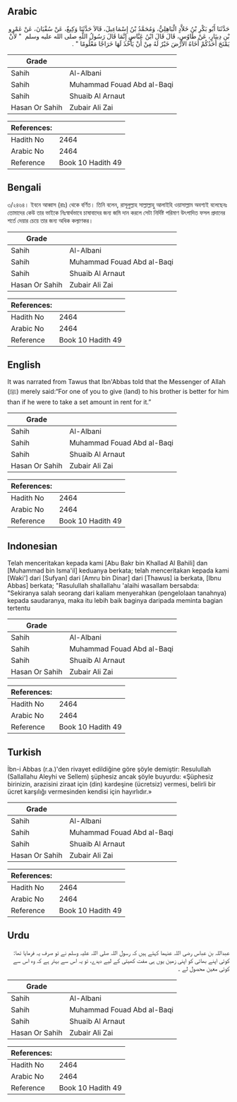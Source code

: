 ## Arabic


<div dir="rtl" lang="ar" style={{fontSize:'larger',backgroundColor:'#f8f9fa',padding:20}}>
حَدَّثَنَا أَبُو بَكْرِ بْنُ خَلاَّدٍ الْبَاهِلِيُّ، وَمُحَمَّدُ بْنُ إِسْمَاعِيلَ، قَالاَ حَدَّثَنَا وَكِيعٌ، عَنْ سُفْيَانَ، عَنْ عَمْرِو بْنِ دِينَارٍ، عَنْ طَاوُسٍ، قَالَ قَالَ ابْنُ عَبَّاسٍ إِنَّمَا قَالَ رَسُولُ اللَّهِ صلى الله عليه وسلم ‏ "‏ لأَنْ يَمْنَحَ أَحَدُكُمْ أَخَاهُ الأَرْضَ خَيْرٌ لَهُ مِنْ أَنْ يَأْخُذَ لَهَا خَرَاجًا مَعْلُومًا ‏"‏ ‏.‏
</div>
<div style={{backgroundColor:'#f8f9fa',padding:20, marginBottom: 10}}><table> <thead> <tr> <th>Grade</th> <th></th> </tr> </thead> <tbody> <tr><td>Sahih</td><td>Al-Albani</td></tr><tr><td>Sahih</td><td>Muhammad Fouad Abd al-Baqi</td></tr><tr><td>Sahih</td><td>Shuaib Al Arnaut</td></tr><tr><td>Hasan Or Sahih</td><td>Zubair Ali Zai</td></tr></tbody></table><table> <thead> <tr> <th>References:</th> <th></th> </tr> </thead> <tbody><tr><td>Hadith No</td><td>2464</td></tr><tr><td>Arabic No</td><td>2464</td></tr><tr><td>Reference</td><td>Book 10 Hadith 49</td></tr></tbody></table></div>

## Bengali


<div dir="ltr" lang="bn" style={{fontSize:'larger',backgroundColor:'#f8f9fa',padding:20}}>
৩/২৪৬৪। ইবনে আব্বাস (রাঃ) থেকে বর্ণিত। তিনি বলেন, রাসূলুল্লাহ সাল্লাল্লাহু আলাইহি ওয়াসাল্লাম অবশ্যই বলেছেনঃ তোমাদের কেউ তার ভাইকে নিঃস্বার্থভাবে চাষাবাদের জন্য জমি দান করলে সেটা নির্দিষ্ট পরিমাণ উৎপাদিত ফসল প্রদানের শর্তে দেয়ার চেয়ে তার জন্য অধিক কল্যাণকর।
</div>
<div style={{backgroundColor:'#f8f9fa',padding:20, marginBottom: 10}}><table> <thead> <tr> <th>Grade</th> <th></th> </tr> </thead> <tbody> <tr><td>Sahih</td><td>Al-Albani</td></tr><tr><td>Sahih</td><td>Muhammad Fouad Abd al-Baqi</td></tr><tr><td>Sahih</td><td>Shuaib Al Arnaut</td></tr><tr><td>Hasan Or Sahih</td><td>Zubair Ali Zai</td></tr></tbody></table><table> <thead> <tr> <th>References:</th> <th></th> </tr> </thead> <tbody><tr><td>Hadith No</td><td>2464</td></tr><tr><td>Arabic No</td><td>2464</td></tr><tr><td>Reference</td><td>Book 10 Hadith 49</td></tr></tbody></table></div>

## English


<div dir="ltr" lang="en" style={{fontSize:'larger',backgroundColor:'#f8f9fa',padding:20}}>
It was narrated from Tawus that Ibn'Abbas told that the Messenger of Allah (ﷺ) merely said:“For one of you to give (land) to his brother is better for him than if he were to take a set amount in rent for it.”
</div>
<div style={{backgroundColor:'#f8f9fa',padding:20, marginBottom: 10}}><table> <thead> <tr> <th>Grade</th> <th></th> </tr> </thead> <tbody> <tr><td>Sahih</td><td>Al-Albani</td></tr><tr><td>Sahih</td><td>Muhammad Fouad Abd al-Baqi</td></tr><tr><td>Sahih</td><td>Shuaib Al Arnaut</td></tr><tr><td>Hasan Or Sahih</td><td>Zubair Ali Zai</td></tr></tbody></table><table> <thead> <tr> <th>References:</th> <th></th> </tr> </thead> <tbody><tr><td>Hadith No</td><td>2464</td></tr><tr><td>Arabic No</td><td>2464</td></tr><tr><td>Reference</td><td>Book 10 Hadith 49</td></tr></tbody></table></div>

## Indonesian


<div dir="ltr" lang="id" style={{fontSize:'larger',backgroundColor:'#f8f9fa',padding:20}}>
Telah menceritakan kepada kami [Abu Bakr bin Khallad Al Bahili] dan [Muhammad bin Isma'il] keduanya berkata; telah menceritakan kepada kami [Waki'] dari [Sufyan] dari [Amru bin Dinar] dari [Thawus] ia berkata, [Ibnu Abbas] berkata; "Rasulullah shallallahu 'alaihi wasallam bersabda: "Sekiranya salah seorang dari kaliam menyerahkan (pengelolaan tanahnya) kepada saudaranya, maka itu lebih baik baginya daripada meminta bagian tertentu
</div>
<div style={{backgroundColor:'#f8f9fa',padding:20, marginBottom: 10}}><table> <thead> <tr> <th>Grade</th> <th></th> </tr> </thead> <tbody> <tr><td>Sahih</td><td>Al-Albani</td></tr><tr><td>Sahih</td><td>Muhammad Fouad Abd al-Baqi</td></tr><tr><td>Sahih</td><td>Shuaib Al Arnaut</td></tr><tr><td>Hasan Or Sahih</td><td>Zubair Ali Zai</td></tr></tbody></table><table> <thead> <tr> <th>References:</th> <th></th> </tr> </thead> <tbody><tr><td>Hadith No</td><td>2464</td></tr><tr><td>Arabic No</td><td>2464</td></tr><tr><td>Reference</td><td>Book 10 Hadith 49</td></tr></tbody></table></div>

## Turkish


<div dir="ltr" lang="tr" style={{fontSize:'larger',backgroundColor:'#f8f9fa',padding:20}}>
İbn-i Abbas (r.a.)'den rivayet edildiğine göre şöyle demiştir: Resulullah (Sallallahu Aleyhi ve Sellem) şüphesiz ancak şöyle buyurdu: «Şüphesiz birinizin, arazisini ziraat için (din) kardeşine (ücretsiz) vermesi, belirli bir ücret karşılığı vermesinden kendisi için hayırlıdır.»
</div>
<div style={{backgroundColor:'#f8f9fa',padding:20, marginBottom: 10}}><table> <thead> <tr> <th>Grade</th> <th></th> </tr> </thead> <tbody> <tr><td>Sahih</td><td>Al-Albani</td></tr><tr><td>Sahih</td><td>Muhammad Fouad Abd al-Baqi</td></tr><tr><td>Sahih</td><td>Shuaib Al Arnaut</td></tr><tr><td>Hasan Or Sahih</td><td>Zubair Ali Zai</td></tr></tbody></table><table> <thead> <tr> <th>References:</th> <th></th> </tr> </thead> <tbody><tr><td>Hadith No</td><td>2464</td></tr><tr><td>Arabic No</td><td>2464</td></tr><tr><td>Reference</td><td>Book 10 Hadith 49</td></tr></tbody></table></div>

## Urdu


<div dir="rtl" lang="ur" style={{fontSize:'larger',backgroundColor:'#f8f9fa',padding:20}}>
عبداللہ بن عباس رضی اللہ عنہما کہتے ہیں کہ رسول اللہ صلی اللہ علیہ وسلم نے تو صرف یہ فرمایا تھا: کوئی اپنے بھائی کو اپنی زمین یوں ہی مفت کھیتی کے لیے دیدے، تو یہ اس سے بہتر ہے کہ وہ اس سے کوئی معین محصول لے ۔
</div>
<div style={{backgroundColor:'#f8f9fa',padding:20, marginBottom: 10}}><table> <thead> <tr> <th>Grade</th> <th></th> </tr> </thead> <tbody> <tr><td>Sahih</td><td>Al-Albani</td></tr><tr><td>Sahih</td><td>Muhammad Fouad Abd al-Baqi</td></tr><tr><td>Sahih</td><td>Shuaib Al Arnaut</td></tr><tr><td>Hasan Or Sahih</td><td>Zubair Ali Zai</td></tr></tbody></table><table> <thead> <tr> <th>References:</th> <th></th> </tr> </thead> <tbody><tr><td>Hadith No</td><td>2464</td></tr><tr><td>Arabic No</td><td>2464</td></tr><tr><td>Reference</td><td>Book 10 Hadith 49</td></tr></tbody></table></div>